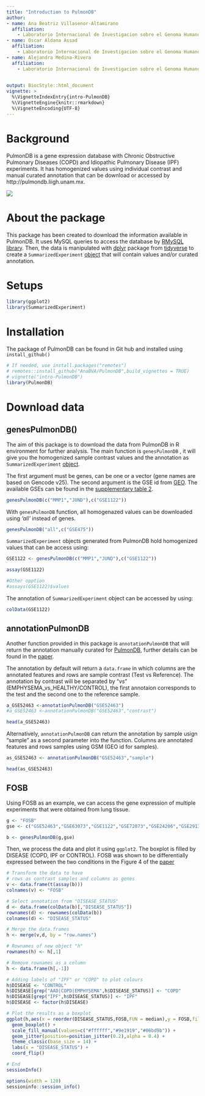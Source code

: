 ```yaml
---
title: "Introduction to PulmonDB"
author: 
- name: Ana Beatriz Villasenor-Altamirano
  affiliation:
    - Laboratorio Internacional de Investigacion sobre el Genoma Humano (LIIGH), UNAM
- name: Oscar Aldana Assad
  affiliation:
    - Laboratorio Internacional de Investigacion sobre el Genoma Humano (LIIGH), UNAM
- name: Alejandra Medina-Rivera
  affiliation:
    - Laboratorio Internacional de Investigacion sobre el Genoma Humano (LIIGH), UNAM
 

output: BiocStyle::html_document
vignette: >
  %\VignetteIndexEntry{intro-PulmonDB}
  %\VignetteEngine{knitr::rmarkdown}
  %\VignetteEncoding{UTF-8}
---
```



# Background

PulmonDB is a gene expression database with Chronic Obstructive Pulmonary Diseases (COPD) and Idiopathic Pulmonary Disease (IPF) experiments. It has homogenized values using individual contrast and manual curated annotation that can be download or accessed by http://pulmondb.liigh.unam.mx. 

![](./Figures/pulmondb.jpg)

# About the package 

This package has been created to download the information available in PulmonDB. It uses MySQL queries to access the database by [RMySQL library](https://cran.r-project.org/web/packages/RMySQL/index.html). Then, the data is manipulated with [dplyr](https://dplyr.tidyverse.org/) package from [tidyverse](https://www.tidyverse.org/) to create a `SummarizedExperiment` [object](https://bioconductor.org/packages/3.9/bioc/vignettes/SummarizedExperiment/inst/doc/SummarizedExperiment.html) that will contain values and/or curated annotation. 


# Setups

```r
library(ggplot2)
library(SummarizedExperiment)
```

# Installation

The package of PulmonDB can be found in Git hub and installed using ` install_github()`

```r
# If needed, use install.packages("remotes")
# remotes::install_github("AnaBVA/PulmonDB",build_vignettes = TRUE)
# vignette("intro-PulmonDB")
library(PulmonDB)
```

# Download data 
 
## genesPulmonDB()

The aim of this package is to download the data from PulmonDB in R environment for further analysis. The main function is `genesPulmonDB` , it will give you the homogenized sample contrast values and the annotation as `SummarizedExperiment` [object](https://bioconductor.org/packages/3.9/bioc/vignettes/SummarizedExperiment/inst/doc/SummarizedExperiment.html). 

The first argument must be genes, can be one or a vector (gene names are based on Gencode v25). The second argument is the GSE id from [GEO](https://www.ncbi.nlm.nih.gov/geo/browse/). The available GSEs can be found in the [supplementary table 2](https://www.biorxiv.org/content/10.1101/726745v1.full).

```r

genesPulmonDB(c("MMP1","JUND"),c("GSE1122"))

```
With `genesPulmonDB` function, all homogenazed values can be downloaded using *'all'* instead of genes.

```r

genesPulmonDB("all",c("GSE475"))

```

`SummarizedExperiment` objects generated from PulmonDB hold homogenized values that can be access using:

```r

GSE1122 <- genesPulmonDB(c("MMP1","JUND"),c("GSE1122"))

assay(GSE1122)

#Other opption
#assays(GSE1122)$values

```

The annotation of `SummarizedExperiment` object can be accessed by using:


```r

colData(GSE1122)

```

## annotationPulmonDB

Another function provided in this package is `annotationPulmonDB` that will return the annotation manually curated for [PulmonDB](http://pulmondb.liigh.unam.mx/), further details can be found in the [paper](https://www.biorxiv.org/content/10.1101/726745v1.full). 

The annotation by default will return a `data.frame` in which columns are the annotated features and rows are sample contrast (Test vs Reference). The annotation by contrast will be  separated by "_vs_" (EMPHYSEMA_vs_HEALTHY/CONTROL), the first annotaion corresponds to the test and the second one to the reference sample.

```r

a_GSE52463 <-annotationPulmonDB("GSE52463")
#a_GSE52463 <-annotationPulmonDB("GSE52463","contrast")

head(a_GSE52463)

```

Alternatively, `annotationPulmonDB` can return the annotation by sample usign "sample" as a second parameter into the function. Columns are annotated features and rows samples using GSM (GEO id for samples).

```r

as_GSE52463 <- annotationPulmonDB("GSE52463","sample")

head(as_GSE52463)

```


## FOSB

Using FOSB as an example, we can access the gene expression of multiple experiments that were obtained from lung tissue.


```r
g <- "FOSB"
gse <- c("GSE52463","GSE63073","GSE1122","GSE72073","GSE24206","GSE29133","GSE37768")

b <- genesPulmonDB(g,gse)

```

Then, we process the data and plot it using `ggplot2`. The boxplot is filled by DISEASE (COPD, IPF or CONTROL). FOSB was shown to be differentially expressed between the two conditions in the Figure 4 of the [paper](https://www.biorxiv.org/content/10.1101/726745v1.full)

```r
# Transform the data to have 
# rows as contrast samples and columns as genes
v <- data.frame(t(assay(b)))
colnames(v) <- "FOSB"

# Select annotation from "DISEASE_STATUS"
d <- data.frame(colData(b)[,"DISEASE_STATUS"])
rownames(d) <- rownames(colData(b))
colnames(d) <- "DISEASE_STATUS"

# Merge the data.frames
h <- merge(v,d, by = "row.names")

# Rownames of new object "h"
rownames(h) <- h[,1]

# Remove rownames as a column
h <- data.frame(h[,-1])

# Adding labels of "IPF" or "COPD" to plot colours
h$DISEASE <- "CONTROL"
h$DISEASE[grep("AAD|COPD|EMPHYSEMA",h$DISEASE_STATUS)] <- "COPD"
h$DISEASE[grep("IPF",h$DISEASE_STATUS)] <- "IPF"
h$DISEASE <- factor(h$DISEASE)

# Plot the results as a boxplot
ggplot(h,aes(x = reorder(DISEASE_STATUS,FOSB,FUN = median),y = FOSB,fill= DISEASE)) + 
  geom_boxplot() +
  scale_fill_manual(values=c("#ffffff","#9e1919","#06bd9b")) +
  geom_jitter(position=position_jitter(0.2),alpha = 0.4) +
  theme_classic(base_size = 14) +
  labs(x = "DISEASE_STATUS") +
  coord_flip() 

```

```r
# End
sessionInfo()

options(width = 120)
sessioninfo::session_info()
```

